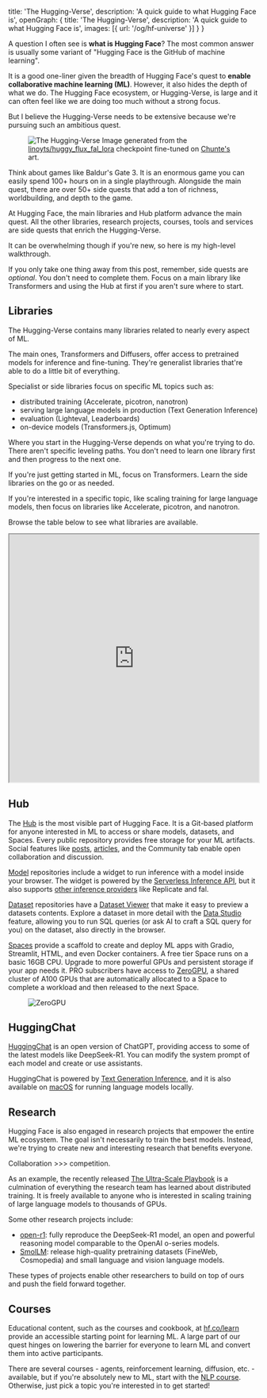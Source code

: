   title: 'The Hugging-Verse',
  description: 'A quick guide to what Hugging Face is',
  openGraph: {
    title: 'The Hugging-Verse',
    description: 'A quick guide to what Hugging Face is',
    images: [{ url: '/og/hf-universe' }]
  }
}

A question I often see is **what is Hugging Face**? The most common answer is usually some variant of "Hugging Face is the GitHub of machine learning".

It is a good one-liner given the breadth of Hugging Face's quest to **enable collaborative machine learning (ML)**. However, it also hides the depth of what we do. The Hugging Face ecosystem, or Hugging-Verse, is large and it can often feel like we are doing too much without a strong focus.

But I believe the Hugging-Verse needs to be extensive because we're pursuing such an ambitious quest.

<Figure>
  <img className="rounded-xl" src="https://huggingface.co/datasets/stevhliu/personal-blog/resolve/main/hf-universe.png" alt="The Hugging-Verse" />
  <Caption>Image generated from the <a href="https://huggingface.co/linoyts/huggy_flux_fal_lora?text=a+TOK+hugging+face+emoji,+a+NASA+spaceflight+mission+patch+of+a+cute+hugging+face+emoji+in+space">linoyts/huggy_flux_fal_lora</a> checkpoint fine-tuned on <a href="https://huggingface.co/Chunte">Chunte's</a> art.</Caption>
</Figure>

Think about games like Baldur's Gate 3. It is an enormous game you can easily spend 100+ hours on in a single playthrough. Alongside the main quest, there are over 50+ side quests that add a ton of richness, worldbuilding, and depth to the game.

At Hugging Face, the main libraries and Hub platform advance the main quest. All the other libraries, research projects, courses, tools and services are side quests that enrich the Hugging-Verse.

It can be overwhelming though if you're new, so here is my high-level walkthrough.

<Callout emoji="✦">If you only take one thing away from this post, remember, side quests are *optional*. You don't need to complete them. Focus on a main library like Transformers and using the Hub at first if you aren't sure where to start.</Callout>

## Libraries

The Hugging-Verse contains many libraries related to nearly every aspect of ML.

The main ones, Transformers and Diffusers, offer access to pretrained models for inference and fine-tuning. They're generalist libraries that're able to do a little bit of everything.

Specialist or side libraries focus on specific ML topics such as:

- distributed training (Accelerate, picotron, nanotron)
- serving large language models in production (Text Generation Inference)
- evaluation (Lighteval, Leaderboards)
- on-device models (Transformers.js, Optimum)

Where you start in the Hugging-Verse depends on what you're trying to do. There aren't specific leveling paths. You don't need to learn one library first and then progress to the next one.

If you're just getting started in ML, focus on Transformers. Learn the side libraries on the go or as needed.

If you're interested in a specific topic, like scaling training for large language models, then focus on libraries like Accelerate, picotron, and nanotron.

Browse the table below to see what libraries are available.

<iframe
  src="https://huggingface.co/datasets/stevhliu/hf-libraries/embed/viewer/main/train"
  width="100%"
  height="500px"
></iframe>

## Hub

The [Hub](https://hf.co/) is the most visible part of Hugging Face. It is a Git-based platform for anyone interested in ML to access or share models, datasets, and Spaces. Every public repository provides free storage for your ML artifacts. Social features like [posts](https://huggingface.co/?post=true), [articles](https://huggingface.co/new-blog), and the Community tab enable open collaboration and discussion.

[Model](https://huggingface.co/models) repositories include a widget to run inference with a model inside your browser. The widget is powered by the [Serverless Inference API](https://huggingface.co/docs/api-inference/index), but it also supports [other inference providers](https://huggingface.co/blog/inference-providers) like Replicate and fal.

[Dataset](https://huggingface.co/datasets) repositories have a [Dataset Viewer](https://huggingface.co/docs/hub/datasets-viewer) that make it easy to preview a datasets contents. Explore a dataset in more detail with the [Data Studio](https://huggingface.co/docs/hub/datasets-viewer) feature, allowing you to run SQL queries (or ask AI to craft a SQL query for you) on the dataset, also directly in the browser.

<Tweet
    id="1894432966077468955"
/>

[Spaces](https://huggingface.co/spaces) provide a scaffold to create and deploy ML apps with Gradio, Streamlit, HTML, and even Docker containers. A free tier Space runs on a basic 16GB CPU. Upgrade to more powerful GPUs and persistent storage if your app needs it. PRO subscribers have access to [ZeroGPU](https://huggingface.co/docs/hub/spaces-zerogpu), a shared cluster of A100 GPUs that are automatically allocated to a Space to complete a workload and then released to the next Space.

<Figure>
  <img className="rounded-xl" src="https://cdn-uploads.huggingface.co/production/uploads/5f17f0a0925b9863e28ad517/naVZI-v41zNxmGlhEhGDJ.gif" alt="ZeroGPU" />
</Figure>

## HuggingChat

[HuggingChat](https://huggingface.co/chat/) is an open version of ChatGPT, providing access to some of the latest models like DeepSeek-R1. You can modify the system prompt of each model and create or use assistants.

HuggingChat is powered by [Text Generation Inference](https://huggingface.co/docs/text-generation-inference), and it is also available on [macOS](https://github.com/huggingface/chat-macOS) for running language models locally.

## Research

Hugging Face is also engaged in research projects that empower the entire ML ecosystem. The goal isn't necessarily to train the best models. Instead, we're trying to create new and interesting research that benefits everyone.

Collaboration >>> competition.

As an example, the recently released [The Ultra-Scale Playbook](http://hf.co/spaces/nanotron/ultrascale-playbook) is a culmination of everything the research team has learned about distributed training. It is freely available to anyone who is interested in scaling training of large language models to thousands of GPUs.

<Tweet
    id="1892273133547078036"
/>

Some other research projects include:

- [open-r1](https://huggingface.co/blog/open-r1): fully reproduce the DeepSeek-R1 model, an open and powerful reasoning model comparable to the OpenAI o-series models.
- [SmolLM](https://huggingface.co/HuggingFaceTB): release high-quality pretraining datasets (FineWeb, Cosmopedia) and small language and vision language models.

These types of projects enable other researchers to build on top of ours and push the field forward together.

## Courses

Educational content, such as the courses and cookbook, at [hf.co/learn](hf.co/learn) provide an accessible starting point for learning ML. A large part of our quest hinges on lowering the barrier for everyone to learn ML and convert them into active participants.

There are several courses - agents, reinforcement learning, diffusion, etc. - available, but if you're absolutely new to ML, start with the [NLP course](https://huggingface.co/learn/nlp-course). Otherwise, just pick a topic you're interested in to get started!
